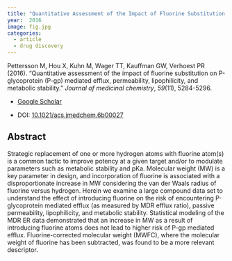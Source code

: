 ```yaml
---
title: "Quantitative Assessment of the Impact of Fluorine Substitution on P-Glycoprotein (P-Gp) Mediated Efflux, Permeability, Lipophilicity, and Metabolic Stability"
year:  2016 
image: fig.jpg
categories:
  - article
  - drug discovery
---
```


Pettersson M, Hou X, Kuhn M, Wager TT, Kauffman GW, Verhoest PR (2016). “Quantitative assessment of the impact of fluorine substitution on P-glycoprotein (P-gp) mediated efflux, permeability, lipophilicity, and metabolic stability.” _Journal of medicinal chemistry_, *59*(11), 5284-5296.

- [Google Scholar](https://scholar.google.com/scholar?hl=en&as_sdt=0%2C7&q=Quantitative+assessment+of+the+impact+of+fluorine+substitution+on+P+glycoprotein+P+gp+mediated+efflux+permeability+lipophilicity+and+metabolic+stability2016&btnG=) 

- DOI: [10.1021/acs.jmedchem.6b00027](https://doi.org/10.1021/acs.jmedchem.6b00027)


## Abstract

Strategic replacement of one or more hydrogen atoms with fluorine atom(s) is a common tactic to improve potency at a given target and/or to modulate parameters such as metabolic stability and pKa. Molecular weight (MW) is a key parameter in design, and incorporation of fluorine is associated with a disproportionate increase in MW considering the van der Waals radius of fluorine versus hydrogen. Herein we examine a large compound data set to understand the effect of introducing fluorine on the risk of encountering P-glycoprotein mediated efflux (as measured by MDR efflux ratio), passive permeability, lipophilicity, and metabolic stability. Statistical modeling of the MDR ER data demonstrated that an increase in MW as a result of introducing fluorine atoms does not lead to higher risk of P-gp mediated efflux. Fluorine-corrected molecular weight (MWFC), where the molecular weight of fluorine has been subtracted, was found to be a more relevant descriptor.

